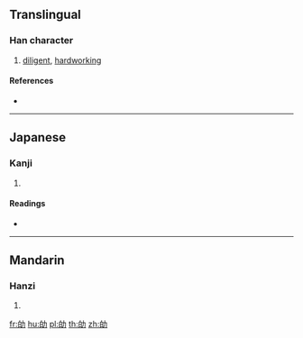 ==Translingual==

===Han character===
{{Han char|rn=19|rad=力|as=05|sn=7|four=|canj=HAKS|ids=⿰白力}}

# [[diligent]], [[hardworking]]

====References====
* {{Han ref|kx=0147.070|dkj=02323|dj=0331.100|hdz=10368.110|uh=52B0|ud=21168}}

----

==Japanese==

===Kanji===
{{ja-kanji|grade=|rs=力05}}

# {{defn|lang=ja|sort=力05}}

====Readings====
* {{ja-readings|on=[[ばく]] (baku), [[まく]] (maku)|kun=[[つとめる]] (tsutomeru)}}

----

==Mandarin==

===Hanzi===
{{cmn-hanzi|pin=[[miǎo]] ([[miao3]])|wg=miao<sup>3</sup>}}

# {{defn|lang=cmn|sort=力05}}

[[fr:劰]]
[[hu:劰]]
[[pl:劰]]
[[th:劰]]
[[zh:劰]]